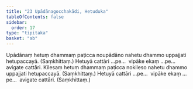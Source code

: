 ```yaml
---
title: "23 Upādānagocchakādi, Hetuduka"
tableOfContents: false
sidebar:
  order: 17
type: "tipitaka"
basket: "ab"
---
```



<DynamicBreadcrumb />

<Division number="79">

<Paragraph number="182">
Upādānaṃ hetuṃ dhammaṃ paṭicca noupādāno nahetu dhammo uppajjati hetupaccayā. (Saṃkhittaṃ.) Hetuyā cattāri …pe…  vipāke ekaṃ …pe…  avigate cattāri.
</Paragraph>

</Division>
<Division number="80">

<Paragraph number="183">
Kilesaṃ hetuṃ dhammaṃ paṭicca nokileso nahetu dhammo uppajjati hetupaccayā. (Saṃkhittaṃ.) Hetuyā cattāri …pe…  vipāke ekaṃ …pe…  avigate cattāri. (Saṃkhittaṃ.)
</Paragraph>
</Division>